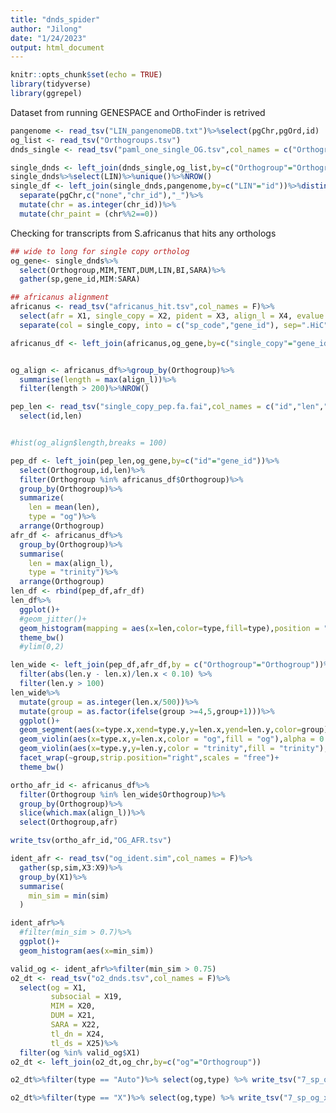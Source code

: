 ```yaml
---
title: "dnds_spider"
author: "Jilong"
date: "1/24/2023"
output: html_document
---
```


```r
knitr::opts_chunk$set(echo = TRUE)
library(tidyverse)
library(ggrepel)
```

Dataset from running GENESPACE and OrthoFinder is retrived

```r
pangenome <- read_tsv("LIN_pangenomeDB.txt")%>%select(pgChr,pgOrd,id)
og_list <- read_tsv("Orthogroups.tsv")
dnds_single <- read_tsv("paml_one_single_OG.tsv",col_names = c("Orthogroup","Ncodon","tstv","dnds","ll","tl_dn","tl_ds"))
```

```r
single_dnds <- left_join(dnds_single,og_list,by=c("Orthogroup"="Orthogroup"))
single_dnds%>%select(LIN)%>%unique()%>%NROW()
single_df <- left_join(single_dnds,pangenome,by=c("LIN"="id"))%>%distinct()%>%
  separate(pgChr,c("none","chr_id"),"_")%>%
  mutate(chr = as.integer(chr_id))%>%
  mutate(chr_paint = (chr%%2==0))
```

Checking for transcripts from S.africanus that hits any orthologs

```r
## wide to long for single copy ortholog
og_gene<- single_dnds%>%
  select(Orthogroup,MIM,TENT,DUM,LIN,BI,SARA)%>%
  gather(sp,gene_id,MIM:SARA)

## africanus alignment
africanus <- read_tsv("africanus_hit.tsv",col_names = F)%>%
  select(afr = X1, single_copy = X2, pident = X3, align_l = X4, evalue = X11,sstart = X9,send = X10)%>%
  separate(col = single_copy, into = c("sp_code","gene_id"), sep=".HiC",remove = FALSE)

africanus_df <- left_join(africanus,og_gene,by=c("single_copy"="gene_id"))


og_align <- africanus_df%>%group_by(Orthogroup)%>%
  summarise(length = max(align_l))%>%
  filter(length > 200)%>%NROW()

pep_len <- read_tsv("single_copy_pep.fa.fai",col_names = c("id","len","A","B"))%>%
  select(id,len)


#hist(og_align$length,breaks = 100)

pep_df <- left_join(pep_len,og_gene,by=c("id"="gene_id"))%>%
  select(Orthogroup,id,len)%>%
  filter(Orthogroup %in% africanus_df$Orthogroup)%>%
  group_by(Orthogroup)%>%
  summarize(
    len = mean(len),
    type = "og")%>%
  arrange(Orthogroup)
afr_df <- africanus_df%>%
  group_by(Orthogroup)%>%
  summarise(
    len = max(align_l),
    type = "trinity")%>%
  arrange(Orthogroup)
len_df <- rbind(pep_df,afr_df)
len_df%>%
  ggplot()+
  #geom_jitter()+
  geom_histogram(mapping = aes(x=len,color=type,fill=type),position = "dodge",alpha=0.3,bins = 100)+
  theme_bw()
  #ylim(0,2)

len_wide <- left_join(pep_df,afr_df,by = c("Orthogroup"="Orthogroup"))%>%
  filter(abs(len.y - len.x)/len.x < 0.10) %>%
  filter(len.y > 100)
len_wide%>%
  mutate(group = as.integer(len.x/500))%>%
  mutate(group = as.factor(ifelse(group >=4,5,group+1)))%>%
  ggplot()+
  geom_segment(aes(x=type.x,xend=type.y,y=len.x,yend=len.y,color=group),alpha = 0.2)+
  geom_violin(aes(x=type.x,y=len.x,color = "og",fill = "og"),alpha = 0.3)+
  geom_violin(aes(x=type.y,y=len.y,color = "trinity",fill = "trinity"),alpha = 0.3)+
  facet_wrap(~group,strip.position="right",scales = "free")+
  theme_bw()

ortho_afr_id <- africanus_df%>%
  filter(Orthogroup %in% len_wide$Orthogroup)%>%
  group_by(Orthogroup)%>%
  slice(which.max(align_l))%>%
  select(Orthogroup,afr)

write_tsv(ortho_afr_id,"OG_AFR.tsv")


```

```r
ident_afr <- read_tsv("og_ident.sim",col_names = F)%>%
  gather(sp,sim,X3:X9)%>%
  group_by(X1)%>%
  summarise(
    min_sim = min(sim)
  )

ident_afr%>%
  #filter(min_sim > 0.7)%>%
  ggplot()+
  geom_histogram(aes(x=min_sim))

valid_og <- ident_afr%>%filter(min_sim > 0.75)
o2_dt <- read_tsv("o2_dnds.tsv",col_names = F)%>%
  select(og = X1,
         subsocial = X19,
         MIM = X20,
         DUM = X21,
         SARA = X22,
         tl_dn = X24,
         tl_ds = X25)%>%
  filter(og %in% valid_og$X1)
o2_dt <- left_join(o2_dt,og_chr,by=c("og"="Orthogroup"))
```



```r
o2_dt%>%filter(type == "Auto")%>% select(og,type) %>% write_tsv("7_sp_og_auto.txt")

o2_dt%>%filter(type == "X")%>% select(og,type) %>% write_tsv("7_sp_og_x.txt")
```
